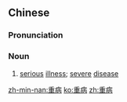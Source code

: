 ==Chinese==
{{zh-forms}}

===Pronunciation===
{{zh-pron
|m=zhòngbìng
|c=cung5 beng6
|mn=tāng-pēⁿ/tāng-pīⁿ
|cat=n
}}

===Noun===
{{zh-noun}}

# [[serious]] [[illness]]; [[severe]] [[disease]]

[[zh-min-nan:重病]]
[[ko:重病]]
[[zh:重病]]